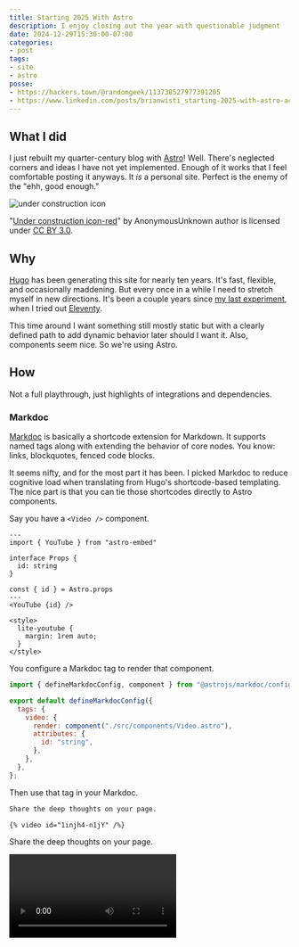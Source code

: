 ```yaml
---
title: Starting 2025 With Astro
description: I enjoy closing out the year with questionable judgment
date: 2024-12-29T15:30:00-07:00
categories:
- post
tags:
- site
- astro
posse:
- https://hackers.town/@randomgeek/113738527977391205
- https://www.linkedin.com/posts/brianwisti_starting-2025-with-astro-activity-7279265952637050880-Gpjq
---
```


## What I did

I just rebuilt my quarter-century blog with [Astro][astro]!
Well.
There's neglected corners and ideas I have not yet implemented.
Enough of it works that I feel comfortable posting it anyways.
It *is* a personal site.
Perfect is the enemy of the "ehh, good enough."

![under construction icon](@img/2024/Under_construction_icon-red.svg "We must imagine Sisyphus having fun with his Web site")

<p class="attribution">
"<a rel="noopener noreferrer" href="https://commons.wikimedia.org/w/index.php?curid=7514889">Under construction icon-red</a>" by AnonymousUnknown author is licensed under <a rel="noopener noreferrer" href="https://creativecommons.org/licenses/by/3.0/?ref=openverse">CC BY 3.0</a>.
</p>

[astro]: https://astro.build

## Why

[Hugo][hugo] has been generating this site for nearly ten years.
It's fast, flexible, and occasionally maddening.
But every once in a while I need to stretch myself in new directions.
It's been a couple years since [my last experiment][eleventy-2022], when I tried out [Eleventy][eleventy].

[hugo]: https://gohugo.io
[eleventy-2022]: /post/2022/01/starting-2022-with-eleventy/
[eleventy]: https://11ty.dev

This time around I want something still mostly static but with a clearly defined path to add dynamic behavior later should I want it.
Also, components seem nice. So we're using Astro.

## How

Not a full playthrough, just highlights of integrations and dependencies.

### Markdoc

[Markdoc][markdoc] is basically a shortcode extension for Markdown.
It supports named tags along with extending the behavior of core nodes.
You know: links, blockquotes, fenced code blocks.

[markdoc]: https://markdoc.dev

It seems nifty, and for the most part it has been.
I picked Markdoc to reduce cognitive load when translating from Hugo's shortcode-based templating.
The nice part is that you can tie those shortcodes directly to Astro components.

Say you have a `<Video />` component.

```astro {% title="@components/Video.astro" %}
---
import { YouTube } from "astro-embed"

interface Props {
  id: string
}

const { id } = Astro.props
---
<YouTube {id} />

<style>
  lite-youtube {
    margin: 1rem auto;
  }
</style>
```

You configure a Markdoc tag to render that component.

```js {% title="markdoc.config.mjs" %}
import { defineMarkdocConfig, component } from "@astrojs/markdoc/config";

export default defineMarkdocConfig({
  tags: {
    video: {
      render: component("./src/components/Video.astro"),
      attributes: {
        id: "string",
      },
    },
  },
};
```

Then use that tag in your Markdoc.

```txt {% process=false title="starting-2025-with-astro.mdoc" %}
Share the deep thoughts on your page.

{% video id="1injh4-n1jY" /%}
```

Share the deep thoughts on your page.

<Video id="1injh4-n1jY" />

### MDX

Astro only supports Markdoc in content collections.
That meant adding [MDX][mdx] integration to support Markdown + components outside of posts.
Maybe I should be using MDX instead of Markdoc?

[mdx]: https://mdxjs.com

### Expressive Code

[Expressive Code][ec] provides syntax highlighting for many languages, with many niceties.
You can give your code blocks a title.
That's why I grabbed it.
But it also provides a widget for copying code to the clipboard,
distinct framing for code files vs shell interactions, line markers, and more.
And "more" can go even further since it provides hooks for themes and plugins.

[ec]: https://expressive-code.com

### Honorable mentions

- [Astro Breadcrumbs][astro-breadcrumbs] for those little trails back to the top of the site
- [Astro Embed][astro-embed] for YouTube videos
- [the Astro recipe for RSS feeds][astro-rss]; I need to load my own Markdown handler if I want full-content feeds?
- [Vitest][vitest] and [@astrojs/check][astro-check] for automated quality checks; not much in my tests yet, but had to be ready for later

[astro-embed]: https://astro-embed.netlify.app
[astro-breadcrumbs]: https://docs.astro-breadcrumbs.kasimir.dev
[astro-rss]: https://docs.astro.build/en/recipes/rss/
[vitest]: https://vitest.dev
[astro-check]: https://www.npmjs.com/package/@astrojs/check

:::note
Needed to override the version dependency for Vite or I'd get mysterious `[Object object]` errors when running `vitest`.

```js {% title="package.json" %}
{
  // ...
  "overrides": {
    "vite": "6.0.2"
  }
}
```

It's a known issue, and depends on an upstream fix from the Vitest folks.
This workaround comes from a [comment on GitHub][issue-fix].

[issue-fix]: https://github.com/withastro/astro/issues/12662#issuecomment-2523630127
:::

## Initial impressions

This isn't my first time playing with Astro, but it is the first time I've rebuilt the whole site with it.
I gave it a heck of a try around the time of my Eleventy experiment.
There were too many inconsistencies in frontmatter and content.
Fortunately I spent the last couple months streamlining and enforcing enough consistency that a full port is practical now.

### What's been nice

TypeScript for site-building logic is significantly more pleasant than using some template language for the task.

Astro's documentation is better than most, in terms of what it covers, the density of useful information, and how it's presented.
This encourages similar documentation practices for community integrations.

It's nice to have access to NPM.
Whatever problem I'm trying to solve, somebody has already thought halfway through it.
And they published it with instructions on a pretty documentation site, too.
For the Astro-specific stuff, at least.

Astro has more explicit paths than something like Eleventy.
That's both a pro and a con.
It means you know where to go once you understand the hooks.
It also means anything beyond that is unmapped territory.
In Eleventy, since everybody's (basically) building their own trail, there's a lot more guidance on trail-building.

Most of all, I enjoy component-based design.
There's this whole layer of encapsulation I have missed on the design side of Web stuff.
The styles for each component are right there next to the markup, but it's still CSS.

:::note
I know [Tailwind][tailwind] is popular these days, in largely the same circles that adored Bootstrap a decade ago.
Not a fan, though.
Oh I'll use Tailwind enthusiastically if you pay me, but on my own?
It's easier to stick with CSS than to memorize a whole lot of class names and their variants.

Sure, [Open Props][op] has a lot of names too.
But I can easily confine them to one spot, and remove them when they're no longer helpful.

```css
:root {
    --rg-font-prose: var(--font-geometric-humanist);
    --rg-font-mono: var(--font-monospace-code);
    --rg-font-size: clamp(1rem, 1.75vw, 3rem);
    --rg-font-size-smaller: 0.8em;

    --rg-color-bg: var(--sand-2);
    --rg-color-fg: var(--sand-11);
    --rg-color-accent: var(--sand-1);
    --rg-color-line: var(--sand-5);
    --rg-color-link: var(--lime-11);

    --rg-border-radius: var(--radius-2);
    --rg-border-radius-loose: var(--radius-3);
}
```

But hey as I sit here post-publish and look at this thing on mobile, maybe I should try those class names after all.
:::

[tailwind]: https://tailwindcss.com
[op]: https://open-props.style

### What's been less nice

Way too many workarounds.
The integrations I tried shared a pattern of *looking* more polished than they actually were.
A very "enterprise software" mental impression, that is.

I'm being unfair.
I shouldn't compare anything to enterprise software.
The issue is like I mentioned with the Eleventy comparison:
once you step off the golden path, the docs won't help you.
You'll be searching community forums and site repos for some kind of clue.

Markdoc is convenient, but I keep bumping into rough edges with its Astro integration.
Markdoc itself does not support [Markdown definition lists][markdown-dl],
a syntax to generation [HTML description lists][html-dl].
This cramps my style.

I can see a path where I swap out Markdoc for MDX and some custom Remark extensions.

[markdown-dl]: https://geoffgraham.me/definitions-lists-in-markdown/
[html-dl]: https://developer.mozilla.org/en-US/docs/Web/HTML/Element/dl

### Overall

Astro is pleasant to use even with its occasional sharp edges.
I did spend an awful lot of time thinking "this bit's easier in Hugo / Eleventy / Nanoc."
Maybe this is not for you if you already have a workflow that makes you happy.

## What's next

I want to make this old site shiny and fun to play with.
Got all sorts of ideas.
Dynamic features.
Interactivity.
Subscription popups.
Okay no.
Not subscription popups.

Next I should work on the tests though.
I had this whole suite of tests for the Hugo site.
Stuff like linting Markdown, validating schemas, and checking internal links.
I've started that here.
Need to continue building those up, and expand them further.

Probably worth doing a few writeups about.

Feels good to be having fun with my site.
